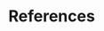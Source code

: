 # References {.unnumbered}

\begingroup
\raggedright
::: {#refs}
:::
\endgroup


\listoffigures

\listoftables